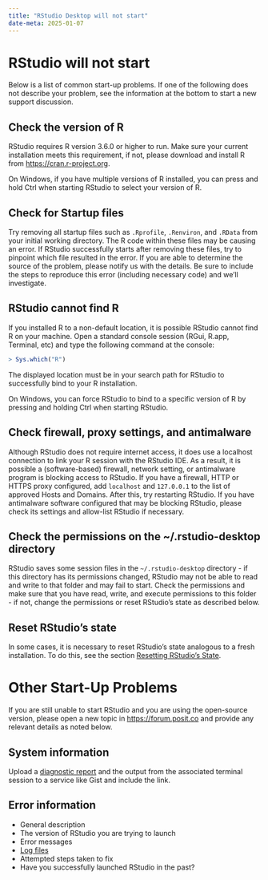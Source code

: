 ```yaml
---
title: "RStudio Desktop will not start"
date-meta: 2025-01-07
---
```


# RStudio will not start

Below is a list of common start-up problems. If one of the following does not describe your problem, see the information at the bottom to start a new support discussion.

## Check the version of R

RStudio requires R version 3.6.0 or higher to run. Make sure your current installation meets this requirement, if not, please download and install R from [https://cran.r-project.org](https://cran.r-project.org).

::: {.callout-note}
On Windows, if you have multiple versions of R installed, you can press and hold Ctrl when starting RStudio to select your version of R.
:::

## Check for Startup files

Try removing all startup files such as `.Rprofile`, `.Renviron`, and `.RData` from your initial working directory. The R code within these files may be causing an error. If RStudio successfully starts after removing these files, try to pinpoint which file resulted in the error. If you are able to determine the source of the problem, please notify us with the details. Be sure to include the steps to reproduce this error (including necessary code) and we'll investigate.

## RStudio cannot find R

If you installed R to a non-default location, it is possible RStudio cannot find R on your machine. Open a standard console session (RGui, R.app, Terminal, etc) and type the following command at the console:

```R
> Sys.which("R")
```

The displayed location must be in your search path for RStudio to successfully bind to your R installation.

::: {.callout-note}
On Windows, you can force RStudio to bind to a specific version of R by pressing and holding Ctrl when starting RStudio.
:::

## Check firewall, proxy settings, and antimalware

Although RStudio does not require internet access, it does use a localhost connection to link your R session with the RStudio IDE. As a result, it is possible a (software-based) firewall, network setting, or antimalware program is blocking access to RStudio. If you have a firewall, HTTP or HTTPS proxy configured, add `localhost` and `127.0.0.1` to the list of approved Hosts and Domains. After this, try restarting RStudio. If you have antimalware software configured that may be blocking RStudio, please check its settings and allow-list RStudio if necessary.

## Check the permissions on the ~/.rstudio-desktop directory

RStudio saves some session files in the `~/.rstudio-desktop` directory - if this directory has its permissions changed, RStudio may not be able to read and write to that folder and may fail to start. Check the permissions and make sure that you have read, write, and execute permissions to this folder - if not, change the permissions or reset RStudio's state as described below.

## Reset RStudio's state

In some cases, it is necessary to reset RStudio's state analogous to a fresh installation. To do this, see the section [Resetting RStudio's State](resetting-state.qmd).

# Other Start-Up Problems

If you are still unable to start RStudio and you are using the open-source version, please open a new topic in [https://forum.posit.co](https://forum.posit.co) and provide any relevant details as noted below.

## System information

Upload a [diagnostic report](diagnostic-report.qmd) and the output from the associated terminal session to a service like Gist and include the link.

## Error information

- General description
- The version of RStudio you are trying to launch
- Error messages
- [Log files](logs.qmd)
- Attempted steps taken to fix
- Have you successfully launched RStudio in the past?

